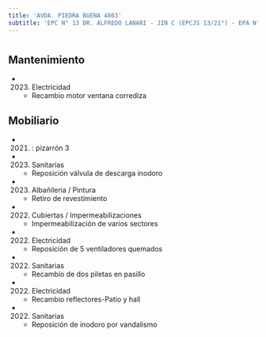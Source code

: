 ```yaml
---
title: 'AVDA. PIEDRA BUENA 4863'
subtitle: 'EPC N° 13 DR. ALFREDO LANARI - JIN C (EPCJS 13/21°) - EPA N° 13 DR. ALFREDO LANARI'
---
```


#


## Mantenimiento

*  (2023) Electricidad 
    + Recambio motor ventana corrediza


## Mobiliario

*  (2021) : pizarrón 3 




*  (2023) Sanitarias 
    + Reposición  válvula de descarga inodoro

*  (2023) Albañileria / Pintura 
    + Retiro de revestimiento

*  (2022) Cubiertas / Impermeabilizaciones 
    + Impermeabilización de varios sectores

*  (2022) Electricidad 
    + Reposición de 5 ventiladores quemados

*  (2022) Sanitarias 
    + Recambio de dos piletas en pasillo

*  (2022) Electricidad 
    + Recambio reflectores-Patio y hall

*  (2022) Sanitarias 
    + Reposición de inodoro por vandalismo



